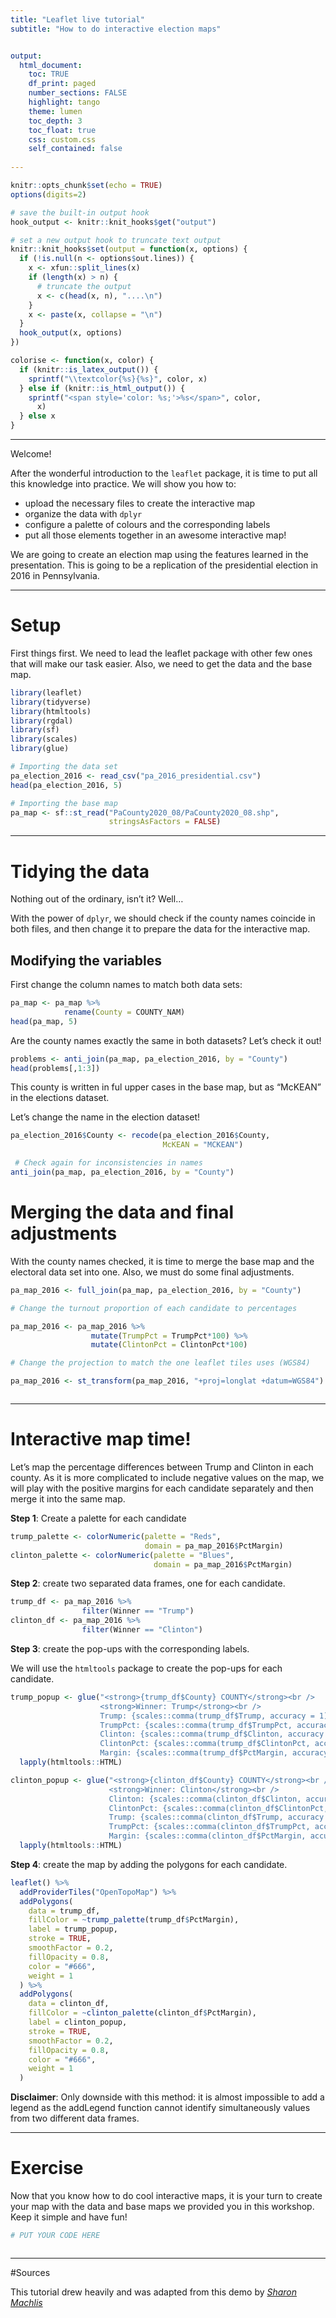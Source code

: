 ---
title: "Leaflet live tutorial"
subtitle: "How to do interactive election maps"


output: 
  html_document:
    toc: TRUE
    df_print: paged
    number_sections: FALSE
    highlight: tango
    theme: lumen
    toc_depth: 3
    toc_float: true
    css: custom.css 
    self_contained: false
    
---

```{r setup, include=FALSE}
knitr::opts_chunk$set(echo = TRUE)
options(digits=2)

# save the built-in output hook
hook_output <- knitr::knit_hooks$get("output")

# set a new output hook to truncate text output
knitr::knit_hooks$set(output = function(x, options) {
  if (!is.null(n <- options$out.lines)) {
    x <- xfun::split_lines(x)
    if (length(x) > n) {
      # truncate the output
      x <- c(head(x, n), "....\n")
    }
    x <- paste(x, collapse = "\n")
  }
  hook_output(x, options)
})

colorise <- function(x, color) {
  if (knitr::is_latex_output()) {
    sprintf("\\textcolor{%s}{%s}", color, x)
  } else if (knitr::is_html_output()) {
    sprintf("<span style='color: %s;'>%s</span>", color,
      x)
  } else x
}


```
***
Welcome! 

After the wonderful introduction to the `leaflet` package, it is time to put all this knowledge into practice. We will show you how to: 

* upload the necessary files to create the interactive map
* organize the data with `dplyr`
* configure a palette of colours and the corresponding labels
* put all those elements together in an awesome interactive map!

We are going to create an election map using the features learned in the presentation. This is going to be a replication of the presidential election in 2016 in Pennsylvania.

***
# Setup

First things first. We need to lead the leaflet package with other few ones that will make our task easier. Also, we need to get the data and the base map.  

```{r, message=F, comment=F}
library(leaflet)
library(tidyverse)
library(htmltools)
library(rgdal)
library(sf)
library(scales)
library(glue)

# Importing the data set
pa_election_2016 <- read_csv("pa_2016_presidential.csv")
head(pa_election_2016, 5)

# Importing the base map
pa_map <- sf::st_read("PaCounty2020_08/PaCounty2020_08.shp", 
                      stringsAsFactors = FALSE)
```

***

# Tidying the data

Nothing out of the ordinary, isn't it? Well...

With the power of `dplyr`, we should check if the county names coincide in both files, and then change it to prepare the data for the interactive map.

## Modifying the variables

First change the column names to match both data sets: 

```{r}
pa_map <- pa_map %>% 
            rename(County = COUNTY_NAM)
head(pa_map, 5)
```

Are the county names exactly the same in both datasets? Let's check it out!

```{r}
problems <- anti_join(pa_map, pa_election_2016, by = "County")
head(problems[,1:3])

```
This county is written in ful upper cases in the base map, but as "McKEAN" in the elections dataset.

Let's change the name in the election dataset!

```{r}
pa_election_2016$County <- recode(pa_election_2016$County, 
                                  McKEAN = "MCKEAN")

 # Check again for inconsistencies in names
anti_join(pa_map, pa_election_2016, by = "County")

```

# Merging the data and final adjustments

With the county names checked, it is time to merge the base map and the electoral data set into one. Also, we must do some final adjustments.

```{r}
pa_map_2016 <- full_join(pa_map, pa_election_2016, by = "County")

# Change the turnout proportion of each candidate to percentages

pa_map_2016 <- pa_map_2016 %>% 
                  mutate(TrumpPct = TrumpPct*100) %>% 
                  mutate(ClintonPct = ClintonPct*100)

# Change the projection to match the one leaflet tiles uses (WGS84)

pa_map_2016 <- st_transform(pa_map_2016, "+proj=longlat +datum=WGS84")



```

***

# Interactive map time!

Let's map the percentage differences between Trump and Clinton in each county. As it is more complicated to include negative values on the map, we will play with the positive margins for each candidate separately and then merge it into 
the same map.

**Step 1**: Create a palette for each candidate

```{r}
trump_palette <- colorNumeric(palette = "Reds", 
                              domain = pa_map_2016$PctMargin)
clinton_palette <- colorNumeric(palette = "Blues", 
                                domain = pa_map_2016$PctMargin)


```

**Step 2**: create two separated data frames, one for each candidate.

```{r}
trump_df <- pa_map_2016 %>% 
                filter(Winner == "Trump")
clinton_df <- pa_map_2016 %>% 
                filter(Winner == "Clinton")

```

**Step 3**: create the pop-ups with the corresponding labels.

We will use the `htmltools` package to create the pop-ups for each candidate.

```{r}
trump_popup <- glue("<strong>{trump_df$County} COUNTY</strong><br />
                    <strong>Winner: Trump</strong><br />
                    Trump: {scales::comma(trump_df$Trump, accuracy = 1)}<br />
                    TrumpPct: {scales::comma(trump_df$TrumpPct, accuracy = 1)}<br />
                    Clinton: {scales::comma(trump_df$Clinton, accuracy = 1)}<br />
                    ClintonPct: {scales::comma(trump_df$ClintonPct, accuracy = 1)}<br />
                    Margin: {scales::comma(trump_df$PctMargin, accuracy = 1)}")  %>%   
  lapply(htmltools::HTML)

clinton_popup <- glue("<strong>{clinton_df$County} COUNTY</strong><br />
                      <strong>Winner: Clinton</strong><br />
                      Clinton: {scales::comma(clinton_df$Clinton, accuracy = 1)}<br />
                      ClintonPct: {scales::comma(clinton_df$ClintonPct, accuracy = 1)}<br />
                      Trump: {scales::comma(clinton_df$Trump, accuracy = 1)}<br />
                      TrumpPct: {scales::comma(clinton_df$TrumpPct, accuracy = 1)}<br />
                      Margin: {scales::comma(clinton_df$PctMargin, accuracy = 1)}")  %>%   
  lapply(htmltools::HTML)
```

**Step 4**: create the map by adding the polygons for each candidate.

```{r}
leaflet() %>%
  addProviderTiles("OpenTopoMap") %>%
  addPolygons(
    data = trump_df,
    fillColor = ~trump_palette(trump_df$PctMargin),
    label = trump_popup,
    stroke = TRUE,
    smoothFactor = 0.2,
    fillOpacity = 0.8,
    color = "#666",
    weight = 1
  ) %>%
  addPolygons(
    data = clinton_df,
    fillColor = ~clinton_palette(clinton_df$PctMargin),
    label = clinton_popup,
    stroke = TRUE,
    smoothFactor = 0.2,
    fillOpacity = 0.8,
    color = "#666",
    weight = 1
  )

```


**Disclaimer**: Only downside with this method: it is almost impossible to add a legend as the addLegend function cannot identify simultaneously values from two different data frames.

***

# Exercise

Now that you know how to do cool interactive maps, it is your turn to create your map with the data and base maps we provided you in this workshop. Keep it simple and have fun! 

```{r}
# PUT YOUR CODE HERE



```

***

#Sources

This tutorial drew heavily and was adapted from this demo by [_Sharon Machlis_](https://www.infoworld.com/article/3586147/how-to-create-an-election-map-in-r.html)
